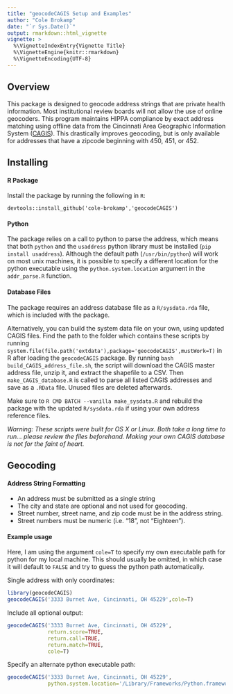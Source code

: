 ```yaml
---
title: "geocodeCAGIS Setup and Examples"
author: "Cole Brokamp"
date: "`r Sys.Date()`"
output: rmarkdown::html_vignette
vignette: >
  %\VignetteIndexEntry{Vignette Title}
  %\VignetteEngine{knitr::rmarkdown}
  %\VignetteEncoding{UTF-8}
---
```

## Overview

This package is designed to geocode address strings that are private health information.  Most institutional review boards will not allow the use of online geocoders. This program maintains HIPPA compliance by exact address matching using offline data from the Cincinnati Area Geographic Information System ([CAGIS](http://cagismaps.hamilton-co.org/cagisportal)). This drastically improves geocoding, but is only available for addresses that have a zipcode beginning with 450, 451, or 452. 
    
## Installing

#### R Package

Install the package by running the following in `R`:

`devtools::install_github('cole-brokamp','geocodeCAGIS')`

#### Python

The package relies on a call to python to parse the address, which means that both `python` and the `usaddress` python library must be installed (`pip install usaddress`). Although the default path (`/usr/bin/python`) will work on most unix machines, it is possible to  specify a different location for the python executable using the `python.system.location` argument in the `addr_parse.R` function. 

#### Database Files

The package requires an address database file as a `R/sysdata.rda` file, which is included with the package.

Alternatively, you can build the system data file on your own, using updated CAGIS files.  Find the path to the folder which contains these scripts by running `system.file(file.path('extdata'),package='geocodeCAGIS',mustWork=T)` in R after loading the `geocodeCAGIS` package. By running `bash build_CAGIS_address_file.sh`, the script will download the CAGIS master address file, unzip it, and extract the shapefile to a CSV. Then `make_CAGIS_database.R` is called to parse all listed CAGIS addresses and save as a `.RData` file. Unused files are deleted afterwards. 

Make sure to `R CMD BATCH --vanilla make_sysdata.R` and rebuild the package with the updated `R/sysdata.rda` if using your own address reference files.

*Warning: These scripts were built for OS X or Linux. Both take a long time to run... please review the files beforehand. Making your own CAGIS database is not for the faint of heart.*

## Geocoding

#### Address String Formatting

- An address must be submitted as a single string
- The city and state are optional and not used for geocoding. 
- Street number, street name, and zip code must be in the address string. 
- Street numbers must be numeric (i.e. "18", not "Eighteen").

#### Example usage

Here, I am using the argument `cole=T` to specify my own executable path for python for my local machine. This should usually be omitted, in which case it will default to `FALSE` and try to guess the python path automatically.

Single address with only coordinates:
```r
library(geocodeCAGIS)
geocodeCAGIS('3333 Burnet Ave, Cincinnati, OH 45229',cole=T)
```

Include all optional output:
```r
geocodeCAGIS('3333 Burnet Ave, Cincinnati, OH 45229',
             return.score=TRUE,
             return.call=TRUE,
             return.match=TRUE,
             cole=T)
```

Specify an alternate python executable path:
```r
geocodeCAGIS('3333 Burnet Ave, Cincinnati, OH 45229',
             python.system.location='/Library/Frameworks/Python.framework/Versions/2.7/bin/python')
```



